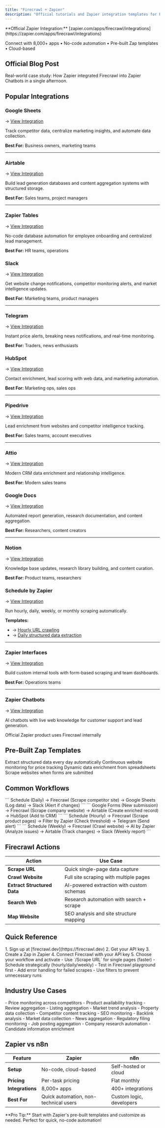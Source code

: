 ```yaml
---
title: "Firecrawl + Zapier"
description: "Official tutorials and Zapier integration templates for Firecrawl + Zapier automation"
---
```


<Note>
**Official Zapier Integration:** [zapier.com/apps/firecrawl/integrations](https://zapier.com/apps/firecrawl/integrations)

Connect with 8,000+ apps • No-code automation • Pre-built Zap templates • Cloud-based
</Note>

## Official Blog Post

<Card title="How Zapier uses Firecrawl" icon="rocket" href="https://www.firecrawl.dev/blog/how-zapier-uses-firecrawl-to-power-chatbots">
  Real-world case study: How Zapier integrated Firecrawl into Zapier Chatbots in a single afternoon.
</Card>

## Popular Integrations

<AccordionGroup>
  <Accordion title="Data Storage & Databases" icon="database">

### Google Sheets
→ [View Integration](https://zapier.com/apps/google-sheets/integrations/firecrawl)

Track competitor data, centralize marketing insights, and automate data collection.

**Best For:** Business owners, marketing teams

---

### Airtable
→ [View Integration](https://zapier.com/apps/airtable/integrations/firecrawl)

Build lead generation databases and content aggregation systems with structured storage.

**Best For:** Sales teams, project managers

---

### Zapier Tables
→ [View Integration](https://zapier.com/apps/zapier-tables/integrations/firecrawl)

No-code database automation for employee onboarding and centralized lead management.

**Best For:** HR teams, operations

  </Accordion>

  <Accordion title="Communication & Notifications" icon="bell">

### Slack
→ [View Integration](https://zapier.com/apps/slack/integrations/firecrawl)

Get website change notifications, competitor monitoring alerts, and market intelligence updates.

**Best For:** Marketing teams, product managers

---

### Telegram
→ [View Integration](https://zapier.com/apps/telegram/integrations/firecrawl)

Instant price alerts, breaking news notifications, and real-time monitoring.

**Best For:** Traders, news enthusiasts

  </Accordion>

  <Accordion title="CRM & Sales" icon="briefcase">

### HubSpot
→ [View Integration](https://zapier.com/apps/hubspot/integrations/firecrawl)

Contact enrichment, lead scoring with web data, and marketing automation.

**Best For:** Marketing ops, sales ops

---

### Pipedrive
→ [View Integration](https://zapier.com/apps/pipedrive/integrations/firecrawl)

Lead enrichment from websites and competitor intelligence tracking.

**Best For:** Sales teams, account executives

---

### Attio
→ [View Integration](https://zapier.com/apps/attio/integrations/firecrawl)

Modern CRM data enrichment and relationship intelligence.

**Best For:** Modern sales teams

  </Accordion>

  <Accordion title="Productivity & Documentation" icon="file-lines">

### Google Docs
→ [View Integration](https://zapier.com/apps/google-docs/integrations/firecrawl)

Automated report generation, research documentation, and content aggregation.

**Best For:** Researchers, content creators

---

### Notion
→ [View Integration](https://zapier.com/apps/notion/integrations/firecrawl)

Knowledge base updates, research library building, and content curation.

**Best For:** Product teams, researchers

  </Accordion>

  <Accordion title="Zapier Native Tools" icon="zap">

### Schedule by Zapier
→ [View Integration](https://zapier.com/apps/schedule/integrations/firecrawl)

Run hourly, daily, weekly, or monthly scraping automatically.

**Templates:**
- → [Hourly URL crawling](https://zapier.com/apps/firecrawl/integrations/schedule/1734988)
- → [Daily structured data extraction](https://zapier.com/apps/firecrawl/integrations/schedule/255604981)

---

### Zapier Interfaces
→ [View Integration](https://zapier.com/apps/interfaces/integrations/firecrawl)

Build custom internal tools with form-based scraping and team dashboards.

**Best For:** Operations teams

---

### Zapier Chatbots
→ [View Integration](https://zapier.com/apps/zapier-chatbots/integrations/firecrawl)

AI chatbots with live web knowledge for customer support and lead generation.

<Info>Official Zapier product uses Firecrawl internally</Info>

  </Accordion>
</AccordionGroup>

## Pre-Built Zap Templates

<CardGroup cols={2}>
  <Card title="Daily Data Extraction" icon="calendar-day" href="https://zapier.com/apps/firecrawl/integrations/schedule/255604981">
    Extract structured data every day automatically
  </Card>

  <Card title="Hourly Crawling" icon="clock" href="https://zapier.com/apps/firecrawl/integrations/schedule/1734988">
    Continuous website monitoring for price tracking
  </Card>

  <Card title="Google Sheets Trigger" icon="table" href="https://zapier.com/apps/firecrawl/integrations/google-sheets/255622819">
    Dynamic data enrichment from spreadsheets
  </Card>

  <Card title="Form Submissions" icon="file-invoice" href="https://zapier.com/apps/firecrawl/integrations/gravity-forms/1802185">
    Scrape websites when forms are submitted
  </Card>
</CardGroup>

## Common Workflows

<Tabs>
  <Tab title="Competitor Monitoring">
```
Schedule (Daily)
  → Firecrawl (Scrape competitor site)
  → Google Sheets (Log data)
  → Slack (Alert if changes)
```
  </Tab>

  <Tab title="Lead Generation">
```
Google Forms (New submission)
  → Firecrawl (Scrape company website)
  → Airtable (Create enriched record)
  → HubSpot (Add to CRM)
```
  </Tab>

  <Tab title="Price Monitoring">
```
Schedule (Hourly)
  → Firecrawl (Scrape product pages)
  → Filter by Zapier (Check threshold)
  → Telegram (Send alert)
```
  </Tab>

  <Tab title="SEO Monitoring">
```
Schedule (Weekly)
  → Firecrawl (Crawl website)
  → AI by Zapier (Analyze issues)
  → Airtable (Track changes)
  → Slack (Weekly report)
```
  </Tab>
</Tabs>

## Firecrawl Actions

| Action | Use Case |
|--------|----------|
| **Scrape URL** | Quick single-page data capture |
| **Crawl Website** | Full site scraping with multiple pages |
| **Extract Structured Data** | AI-powered extraction with custom schemas |
| **Search Web** | Research automation with search + scrape |
| **Map Website** | SEO analysis and site structure mapping |

## Quick Reference

<CardGroup cols={2}>
  <Card title="Getting Started" icon="play">
    1. Sign up at [firecrawl.dev](https://firecrawl.dev)
    2. Get your API key
    3. Create a Zap in Zapier
    4. Connect Firecrawl with your API key
    5. Choose your workflow and activate
  </Card>

  <Card title="Best Practices" icon="lightbulb">
    - Use `/Scrape URL` for single pages (faster)
    - Schedule strategically (hourly/daily/weekly)
    - Test in Firecrawl playground first
    - Add error handling for failed scrapes
    - Use filters to prevent unnecessary runs
  </Card>
</CardGroup>

## Industry Use Cases

<AccordionGroup>
  <Accordion title="E-commerce" icon="cart-shopping">
    - Price monitoring across competitors
    - Product availability tracking
    - Review aggregation
  </Accordion>

  <Accordion title="Real Estate" icon="house">
    - Listing aggregation
    - Market trend analysis
    - Property data collection
  </Accordion>

  <Accordion title="Marketing" icon="bullhorn">
    - Competitor content tracking
    - SEO monitoring
    - Backlink analysis
  </Accordion>

  <Accordion title="Finance" icon="chart-line">
    - Market data collection
    - News aggregation
    - Regulatory filing monitoring
  </Accordion>

  <Accordion title="Recruitment" icon="user-tie">
    - Job posting aggregation
    - Company research automation
    - Candidate information enrichment
  </Accordion>
</AccordionGroup>

## Zapier vs n8n

| Feature | Zapier | n8n |
|---------|--------|-----|
| **Setup** | No-code, cloud-based | Self-hosted or cloud |
| **Pricing** | Per-task pricing | Flat monthly |
| **Integrations** | 8,000+ apps | 400+ integrations |
| **Best For** | Quick automation, non-technical users | Custom logic, developers |

<Tip>
**Pro Tip:** Start with Zapier's pre-built templates and customize as needed. Perfect for quick, no-code automation!
</Tip>
